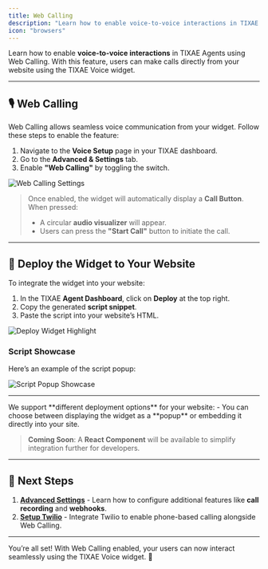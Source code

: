 ```yaml
---
title: Web Calling
description: "Learn how to enable voice-to-voice interactions in TIXAE Agents using Web Calling."
icon: "browsers"
---
```


Learn how to enable **voice-to-voice interactions** in TIXAE Agents using Web Calling. With this feature, users can make calls directly from your website using the TIXAE Voice widget.

---

## 🎙 Web Calling  

Web Calling allows seamless voice communication from your widget. Follow these steps to enable the feature:  

1. Navigate to the **Voice Setup** page in your TIXAE dashboard.  
2. Go to the **Advanced & Settings** tab.  
3. Enable **"Web Calling"** by toggling the switch.  

![Web Calling Settings](/voice/assets/webcalling.png)  

> Once enabled, the widget will automatically display a **Call Button**. When pressed:  
> - A circular **audio visualizer** will appear.  
> - Users can press the **"Start Call"** button to initiate the call.  

---

## 🚀 Deploy the Widget to Your Website  

To integrate the widget into your website:  

1. In the TIXAE **Agent Dashboard**, click on **Deploy** at the top right.  
2. Copy the generated **script snippet**.  
3. Paste the script into your website’s HTML.  

![Deploy Widget Highlight](/voice/assets/deploy.png)  

### Script Showcase  
Here’s an example of the script popup:  

![Script Popup Showcase](/voice/assets/deploying.png)  

---

<Note>  
We support **different deployment options** for your website:  
- You can choose between displaying the widget as a **popup** or embedding it directly into your site.  
</Note>  

> **Coming Soon**: A **React Component** will be available to simplify integration further for developers.  

---

## 🔗 Next Steps  

1. **[Advanced Settings](../config/advanced)** - Learn how to configure additional features like **call recording** and **webhooks**.  
2. **[Setup Twilio](../setup/twilio)** - Integrate Twilio to enable phone-based calling alongside Web Calling.  

---

You’re all set! With Web Calling enabled, your users can now interact seamlessly using the TIXAE Voice widget. 🚀
